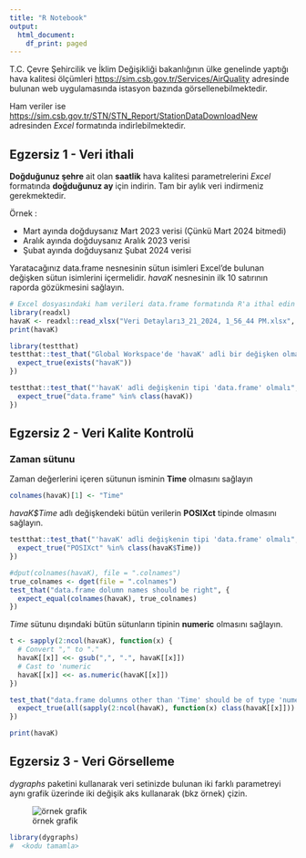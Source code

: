 ```yaml
---
title: "R Notebook"
output:
  html_document:
    df_print: paged
---
```


T.C. Çevre Şehircilik ve İklim Değişikliği bakanlığının ülke genelinde yaptığı hava kalitesi
ölçümleri [https://sim.csb.gov.tr/Services/AirQuality](https://sim.csb.gov.tr/Services/AirQuality) adresinde bulunan web uygulamasında istasyon bazında görsellenebilmektedir. 

Ham veriler ise [https://sim.csb.gov.tr/STN/STN_Report/StationDataDownloadNew](https://sim.csb.gov.tr/STN/STN_Report/StationDataDownloadNew) adresinden *Excel* formatında indirlebilmektedir. 

## Egzersiz 1 - Veri ithali

**Doğduğunuz şehre** ait olan **saatlik** hava kalitesi parametrelerini *Excel* formatında **doğduğunuz ay** için indirin. Tam bir aylık veri indirmeniz gerekmektedir.

Örnek :

- Mart ayında doğduysanız Mart 2023 verisi (Çünkü Mart 2024 bitmedi)
- Aralık ayında doğduysanız Aralık 2023 verisi
- Şubat ayında doğduysanız Şubat 2024 verisi

Yaratacağınız data.frame nesnesinin sütun isimleri Excel'de bulunan değişken sütun isimlerini içermelidir.
*havaK* nesnesinin ilk 10 satırının raporda gözükmesini sağlayın.

```r
# Excel dosyasındaki ham verileri data.frame formatında R'a ithal edin
library(readxl)
havaK <- readxl::read_xlsx("Veri Detayları3_21_2024, 1_56_44 PM.xlsx", skip = 1)
print(havaK)
```

```r
library(testthat)
testthat::test_that("Global Workspace'de 'havaK' adli bir değişken olmalı", {
  expect_true(exists("havaK"))
})

testthat::test_that("'havaK' adli değişkenin tipi 'data.frame' olmalı", {
  expect_true("data.frame" %in% class(havaK))
})
```

## Egzersiz 2 - Veri Kalite Kontrolü

### Zaman sütunu
Zaman değerlerini içeren sütunun isminin **Time** olmasını sağlayın
```r
colnames(havaK)[1] <- "Time"
```


*havaK$Time* adlı değişkendeki bütün verilerin **POSIXct** tipinde olmasını sağlayın. 

```r
testthat::test_that("'havaK' adli değişkenin tipi 'data.frame' olmalı", {
  expect_true("POSIXct" %in% class(havaK$Time))
})  

#dput(colnames(havaK), file = ".colnames")
true_colnames <- dget(file = ".colnames")
test_that("data.frame dolumn names should be right", {
  expect_equal(colnames(havaK), true_colnames)
})
```

*Time* sütunu dışındaki bütün sütunların tipinin **numeric** olmasını sağlayın.

```r
t <- sapply(2:ncol(havaK), function(x) {
  # Convert "," to "."
  havaK[[x]] <<- gsub(",", ".", havaK[[x]])
  # Cast to 'numeric
  havaK[[x]] <<- as.numeric(havaK[[x]])
})
```

```r
test_that("data.frame dolumns other than 'Time' should be of type 'numeric'", {
  expect_true(all(sapply(2:ncol(havaK), function(x) class(havaK[[x]])) == "numeric"))
})

```

```r
print(havaK)
```
## Egzersiz 3 - Veri Görselleme
*dygraphs* paketini kullanarak veri setinizde bulunan iki farklı parametreyi aynı grafik üzerinde iki değişik aks kullanarak (bkz örnek) çizin.

![örnek grafik](graphic_example.png "İki akslı grafik örneği")


```r
library(dygraphs)
#  <kodu tamamla>
```

